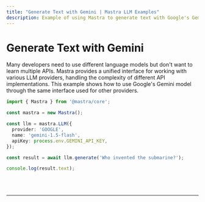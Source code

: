 ```yaml
---
title: "Generate Text with Gemini | Mastra LLM Examples"
description: Example of using Mastra to generate text with Google's Gemini model through a unified interface.
---
```



# Generate Text with Gemini

Many developers need to use different language models but don't want to learn multiple APIs. Mastra provides a unified interface for working with various LLM providers, handling the complexity of different API implementations. This example shows how to use Google's Gemini model through the same interface used for other providers.

```ts showLineNumbers copy
import { Mastra } from '@mastra/core';

const mastra = new Mastra();

const llm = mastra.LLM({
  provider: 'GOOGLE',
  name: 'gemini-1.5-flash',
  apiKey: process.env.GEMINI_API_KEY,
});

const result = await llm.generate('Who invented the submarine?');

console.log(result.text);
```

<br />
<br />
<hr className="dark:border-[#404040] border-gray-300" />
<br />
<br />
<GithubLink link={'https://github.com/mastra-ai/mastra/blob/main/examples/basics/llms/generate-text-with-gemini'} />
